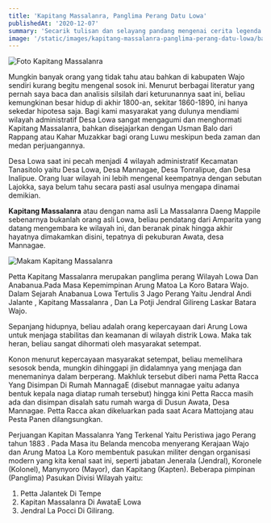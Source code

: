 ```yaml
---
title: 'Kapitang Massalanra, Panglima Perang Datu Lowa'
publishedAt: '2020-12-07'
summary: 'Secarik tulisan dan selayang pandang mengenai cerita legenda di kampungku, Lajokka'
image: '/static/images/kapitang-massalanra-panglima-perang-datu-lowa/banner.jpg'
---
```


![Foto Kapitang Massalanra](/static/images/kapitang-massalanra-panglima-perang-datu-lowa/banner.jpg)

Mungkin banyak orang yang tidak tahu atau bahkan di kabupaten Wajo sendiri kurang begitu mengenal sosok ini. Menurut berbagai literatur yang pernah saya baca dan analisis silsilah dari keturunannya saat ini, beliau kemungkinan besar hidup
di akhir 1800-an, sekitar 1860-1890, ini hanya sekedar hipotesa saja. Bagi kami masyarakat yang dulunya mendiami wilayah administratif Desa Lowa sangat mengagumi dan menghormati Kapitang Massalanra, bahkan disejajarkan dengan Usman Balo dari Rappang atau Kahar Muzakkar bagi orang Luwu meskipun beda zaman dan medan perjuangannya.

Desa Lowa saat ini pecah menjadi 4 wilayah administratif Kecamatan Tanasitolo yaitu Desa Lowa, Desa Mannagae, Desa Tonralipue, dan Desa Inalipue.
Orang luar wilayah ini lebih mengenal keempatnya dengan sebutan Lajokka, saya belum tahu secara pasti asal usulnya mengapa dinamai demikian.

**Kapitang Massalanra** atau dengan nama asli La Massalanra Daeng Mappile sebenarnya bukanlah orang asli Lowa, beliau pendatang dari Amparita yang datang mengembara ke wilayah ini, dan beranak pinak hingga akhir hayatnya dimakamkan disini, tepatnya di pekuburan Awata, desa Mannagae.

![Makam Kapitang Massalanra](/static/images/kapitang-massalanra-panglima-perang-datu-lowa/makam.jpg)

Petta Kapitang Massalanra merupakan panglima perang Wilayah Lowa Dan Anabanua.Pada Masa Kepemimpinan Arung Matoa La Koro Batara Wajo. Dalam Sejarah Anabanua Lowa Tertulis 3 Jago Perang Yaitu Jendral Andi Jalante , Kapitang Massalanra , Dan La Potji Jendral Gilireng Laskar Batara Wajo.

Sepanjang hidupnya, beliau adalah orang kepercayaan dari Arung Lowa untuk menjaga stabilitas dan keamanan di wilayah distrik Lowa. Maka tak heran, beliau sangat dihormati oleh masyarakat setempat.

Konon menurut kepercayaan masyarakat setempat, beliau memelihara sesosok benda, mungkin dihinggapi jin didalamnya yang menjaga dan menemaninya dalam berperang. Makhluk tersebut diberi nama Petta Racca Yang Disimpan Di Rumah MannagaE (disebut mannagae yaitu adanya bentuk kepala naga diatap rumah tersebut) hingga kini Petta Racca masih ada dan disimpan disalah satu rumah warga di Dusun Awata, Desa Mannagae. Petta Racca akan dikeluarkan pada saat Acara Mattojang atau Pesta Panen dilangsungkan.

Perjuangan Kapitan Massalanra Yang Terkenal Yaitu Peristiwa jago Perang tahun 1883 . Pada Masa itu Belanda mencoba menyerang Kerajaan Wajo dan Arung Matoa La Koro membentuk pasukan militer dengan organisasi modern yang kita kenal saat ini, seperti jabatan Jenerala (Jendral), Koronele (Kolonel), Manynyoro (Mayor), dan Kapitang (Kapten). Beberapa pimpinan (Panglima) Pasukan Divisi Wilayah yaitu:

1. Petta Jalantek Di Tempe
1. Kapitan Massalanra Di AwataE Lowa
1. Jendral La Pocci Di Gilirang.
